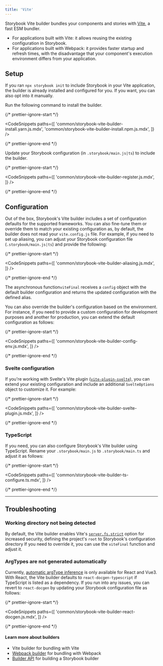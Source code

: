 ```yaml
---
title: 'Vite'
---
```


Storybook Vite builder bundles your components and stories with [Vite](https://vitejs.dev/), a fast ESM bundler.

- For applications built with Vite: it allows reusing the existing configuration in Storybook.
- For applications built with Webpack: it provides faster startup and refresh times, with the disadvantage that your component's execution environment differs from your application.

## Setup

If you ran `npx storybook init` to include Storybook in your Vite application, the builder is already installed and configured for you. If you want, you can also opt into it manually.

Run the following command to install the builder.

{/* prettier-ignore-start */}

<CodeSnippets
  paths={[
    'common/storybook-vite-builder-install.yarn.js.mdx',
    'common/storybook-vite-builder-install.npm.js.mdx',
  ]}
/>

{/* prettier-ignore-end */}

Update your Storybook configuration (in `.storybook/main.js|ts`) to include the builder.

{/* prettier-ignore-start */}

<CodeSnippets
  paths={[
    'common/storybook-vite-builder-register.js.mdx',
  ]}
/>

{/* prettier-ignore-end */}

## Configuration

Out of the box, Storybook's Vite builder includes a set of configuration defaults for the supported frameworks. You can also fine-tune them or override them to match your existing configuration as, by default, the builder does not read your `vite.config.js` file. For example, if you need to set up aliasing, you can adjust your Storybook configuration file (`.storybook/main.js|ts`) and provide the following:

{/* prettier-ignore-start */}

<CodeSnippets
  paths={[
    'common/storybook-vite-builder-aliasing.js.mdx',
  ]}
/>

{/* prettier-ignore-end */}

The asynchronous function`viteFinal` receives a `config` object with the default builder configuration and returns the updated configuration with the defined alias.

You can also override the builder's configuration based on the environment. For instance, if you need to provide a custom configuration for development purposes and another for production, you can extend the default configuration as follows:

{/* prettier-ignore-start */}

<CodeSnippets
  paths={[
    'common/storybook-vite-builder-config-env.js.mdx',
  ]}
/>

{/* prettier-ignore-end */}

### Svelte configuration

If you're working with Svelte's Vite plugin ([`vite-plugin-svelte`](https://github.com/sveltejs/vite-plugin-svelte/tree/main/packages/vite-plugin-svelte)), you can extend your existing configuration and include an additional `SvelteOptions` object to customize it. For example:

{/* prettier-ignore-start */}

<CodeSnippets
  paths={[
    'common/storybook-vite-builder-svelte-plugin.js.mdx',
  ]}
/>

{/* prettier-ignore-end */}

### TypeScript

If you need, you can also configure Storybook's Vite builder using TypeScript. Rename your `.storybook/main.js` to `.storybook/main.ts` and adjust it as follows:

{/* prettier-ignore-start */}

<CodeSnippets
  paths={[
    'common/storybook-vite-builder-ts-configure.ts.mdx',
  ]}
/>

{/* prettier-ignore-end */}

---

## Troubleshooting

### Working directory not being detected

By default, the Vite builder enables Vite's [`server.fs.strict`](https://vitejs.dev/config/#server-fs-strict) option for increased security, defining the project's `root` to Storybook's configuration directory
If you need to override it, you can use the `viteFinal` function and adjust it.

### ArgTypes are not generated automatically

Currently, [automatic argType inference](../api/argtypes.mdx#automatic-argtype-inference) is only available for React and Vue3. With React, the Vite builder defaults to `react-docgen-typescript` if TypeScript is listed as a dependency. If you run into any issues, you can revert to `react-docgen` by updating your Storybook configuration file as follows:

{/* prettier-ignore-start */}

<CodeSnippets
  paths={[
    'common/storybook-vite-builder-react-docgen.js.mdx',
  ]}
/>

{/* prettier-ignore-end */}

#### Learn more about builders

- Vite builder for bundling with Vite
- [Webpack builder](./webpack.mdx) for bundling with Webpack
- [Builder API](./builder-api.mdx) for building a Storybook builder
